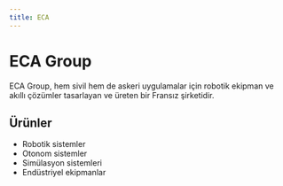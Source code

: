 ```yaml
---
title: ECA
---
```


# ECA Group

ECA Group, hem sivil hem de askeri uygulamalar için robotik ekipman ve akıllı çözümler tasarlayan ve üreten bir Fransız şirketidir.

## Ürünler

*   Robotik sistemler
*   Otonom sistemler
*   Simülasyon sistemleri
*   Endüstriyel ekipmanlar
